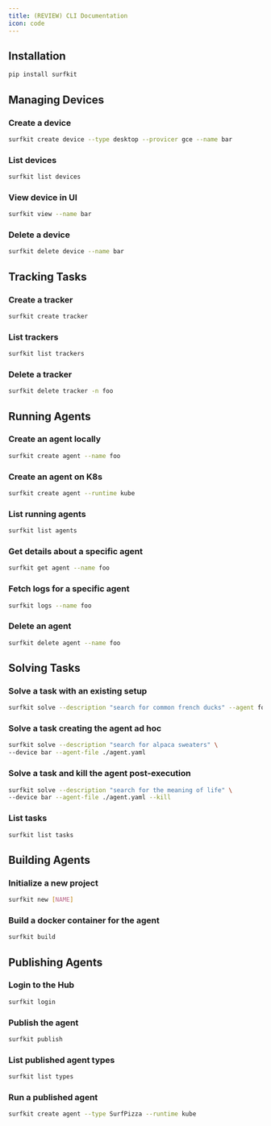 ```yaml
---
title: (REVIEW) CLI Documentation
icon: code
---
```


## Installation

```sh
pip install surfkit
```

## Managing Devices

### Create a device

```sh
surfkit create device --type desktop --provicer gce --name bar
```

### List devices

```sh
surfkit list devices
```

### View device in UI

```sh
surfkit view --name bar
```

### Delete a device

```sh
surfkit delete device --name bar
```

## Tracking Tasks

### Create a tracker

```sh
surfkit create tracker
```

### List trackers

```sh
surfkit list trackers
```

### Delete a tracker

```sh
surfkit delete tracker -n foo
```

## Running Agents

### Create an agent locally

```sh
surfkit create agent --name foo
```

### Create an agent on K8s

```sh
surfkit create agent --runtime kube
```

### List running agents

```sh
surfkit list agents
```

### Get details about a specific agent

```sh
surfkit get agent --name foo
```

### Fetch logs for a specific agent

```sh
surfkit logs --name foo
```

### Delete an agent

```sh
surfkit delete agent --name foo
```

## Solving Tasks

### Solve a task with an existing setup

```sh
surfkit solve --description "search for common french ducks" --agent foo --device bar
```

### Solve a task creating the agent ad hoc

```sh
surfkit solve --description "search for alpaca sweaters" \
--device bar --agent-file ./agent.yaml
```

### Solve a task and kill the agent post-execution

```sh
surfkit solve --description "search for the meaning of life" \
--device bar --agent-file ./agent.yaml --kill
```

### List tasks

```sh
surfkit list tasks
```

## Building Agents

### Initialize a new project

```sh
surfkit new [NAME]
```

### Build a docker container for the agent

```sh
surfkit build
```

## Publishing Agents

### Login to the Hub

```sh
surfkit login
```

### Publish the agent

```sh
surfkit publish
```

### List published agent types

```sh
surfkit list types
```

### Run a published agent

```sh
surfkit create agent --type SurfPizza --runtime kube
```
